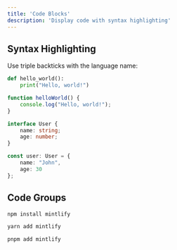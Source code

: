 ```yaml
---
title: 'Code Blocks'
description: 'Display code with syntax highlighting'
---
```


## Syntax Highlighting

Use triple backticks with the language name:

```python
def hello_world():
    print("Hello, world!")
```

```javascript
function helloWorld() {
    console.log("Hello, world!");
}
```

```typescript
interface User {
    name: string;
    age: number;
}

const user: User = {
    name: "John",
    age: 30
};
```

## Code Groups

<CodeGroup>

```bash npm
npm install mintlify
```

```bash yarn
yarn add mintlify
```

```bash pnpm
pnpm add mintlify
```

</CodeGroup>